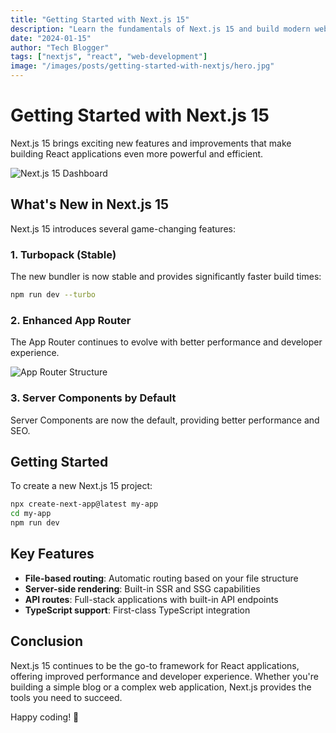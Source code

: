 ```yaml
---
title: "Getting Started with Next.js 15"
description: "Learn the fundamentals of Next.js 15 and build modern web applications"
date: "2024-01-15"
author: "Tech Blogger"
tags: ["nextjs", "react", "web-development"]
image: "/images/posts/getting-started-with-nextjs/hero.jpg"
---
```


# Getting Started with Next.js 15

Next.js 15 brings exciting new features and improvements that make building React applications even more powerful and efficient.

![Next.js 15 Dashboard](/images/posts/getting-started-with-nextjs/hero.jpg)

## What's New in Next.js 15

Next.js 15 introduces several game-changing features:

### 1. Turbopack (Stable)
The new bundler is now stable and provides significantly faster build times:

```bash
npm run dev --turbo
```

### 2. Enhanced App Router
The App Router continues to evolve with better performance and developer experience.

![App Router Structure](/images/posts/getting-started-with-nextjs/app-router-diagram.svg)

### 3. Server Components by Default
Server Components are now the default, providing better performance and SEO.

## Getting Started

To create a new Next.js 15 project:

```bash
npx create-next-app@latest my-app
cd my-app
npm run dev
```

## Key Features

- **File-based routing**: Automatic routing based on your file structure
- **Server-side rendering**: Built-in SSR and SSG capabilities
- **API routes**: Full-stack applications with built-in API endpoints
- **TypeScript support**: First-class TypeScript integration

## Conclusion

Next.js 15 continues to be the go-to framework for React applications, offering improved performance and developer experience. Whether you're building a simple blog or a complex web application, Next.js provides the tools you need to succeed.

Happy coding! 🚀 